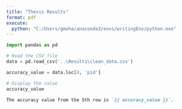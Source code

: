 ```yaml
---
title: "Thesis Results"
format: pdf
execute:
  python: "C:/Users/gmoha/anaconda3/envs/writingEnv/python.exe"
---
```



```python
import pandas as pd

# Read the CSV file
data = pd.read_csv('..\Results\clean_data.csv')

accuracy_value = data.loc[4, 'pid']

# Display the value
accuracy_value
```

```markdown

The accuracy value from the 5th row is `{{ accuracy_value }}`.
```